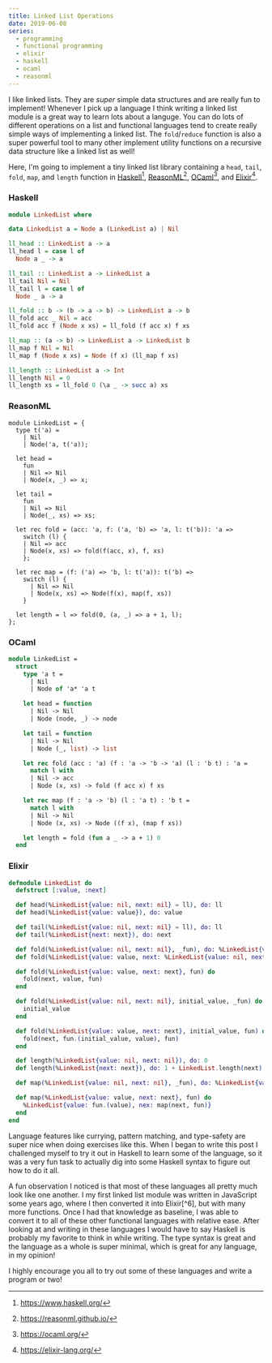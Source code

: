 ```yaml
---
title: Linked List Operations
date: 2019-06-08
series:
  - programming
  - functional programming
  - elixir
  - haskell
  - ocaml
  - reasonml
---
```


I like linked lists.
They are _super_ simple data structures and are really fun to implement!
Whenever I pick up a language I think writing a linked list module is a great way to learn lots about a languge.
You can do lots of different operations on a list and functional languages tend to create really simple ways of implementing a linked list.
The `fold`/`reduce` function is also a super powerful tool to many other implement utility functions on a recursive data structure like a linked list as well!

Here, I'm going to implement a tiny linked list library containing a
`head`, `tail`, `fold`, `map`, and `length` function in
[Haskell](#haskell)[^1], [ReasonML](#reasonml)[^2], [OCaml](#ocaml)[^3], and [Elixir](#elixir)[^4].

### Haskell

```haskell
module LinkedList where

data LinkedList a = Node a (LinkedList a) | Nil

ll_head :: LinkedList a -> a
ll_head l = case l of
  Node a _ -> a

ll_tail :: LinkedList a -> LinkedList a
ll_tail Nil = Nil
ll_tail l = case l of
  Node _ a -> a

ll_fold :: b -> (b -> a -> b) -> LinkedList a -> b
ll_fold acc _ Nil = acc
ll_fold acc f (Node x xs) = ll_fold (f acc x) f xs

ll_map :: (a -> b) -> LinkedList a -> LinkedList b
ll_map f Nil = Nil
ll_map f (Node x xs) = Node (f x) (ll_map f xs)

ll_length :: LinkedList a -> Int
ll_length Nil = 0
ll_length xs = ll_fold 0 (\a _ -> succ a) xs
```

### ReasonML

```reason
module LinkedList = {
  type t('a) =
    | Nil
    | Node('a, t('a));

  let head =
    fun
    | Nil => Nil
    | Node(x, _) => x;

  let tail =
    fun
    | Nil => Nil
    | Node(_, xs) => xs;

  let rec fold = (acc: 'a, f: ('a, 'b) => 'a, l: t('b)): 'a =>
    switch (l) {
    | Nil => acc
    | Node(x, xs) => fold(f(acc, x), f, xs)
    };

  let rec map = (f: ('a) => 'b, l: t('a)): t('b) =>
    switch (l) {
      | Nil => Nil
      | Node(x, xs) => Node(f(x), map(f, xs))
    }

  let length = l => fold(0, (a, _) => a + 1, l);
};
```

### OCaml

```ocaml
module LinkedList =
  struct
    type 'a t =
      | Nil
      | Node of 'a* 'a t

    let head = function
      | Nil -> Nil
      | Node (node, _) -> node

    let tail = function
      | Nil -> Nil
      | Node (_, list) -> list

    let rec fold (acc : 'a) (f : 'a -> 'b -> 'a) (l : 'b t) : 'a =
      match l with
      | Nil -> acc
      | Node (x, xs) -> fold (f acc x) f xs

    let rec map (f : 'a -> 'b) (l : 'a t) : 'b t =
      match l with
      | Nil -> Nil
      | Node (x, xs) -> Node ((f x), (map f xs))

    let length = fold (fun a _ -> a + 1) 0
  end
```

### Elixir

```elixir
defmodule LinkedList do
  defstruct [:value, :next]

  def head(%LinkedList{value: nil, next: nil} = ll), do: ll
  def head(%LinkedList{value: value}), do: value

  def tail(%LinkedList{value: nil, next: nil} = ll), do: ll
  def tail(%LinkedList{next: next}), do: next

  def fold(%LinkedList{value: nil, next: nil}, _fun), do: %LinkedList{value: nil, next: nil}
  def fold(%LinkedList{value: value, next: %LinkedList{value: nil, next: nil}}, _fun), do: value

  def fold(%LinkedList{value: value, next: next}, fun) do
    fold(next, value, fun)
  end

  def fold(%LinkedList{value: nil, next: nil}, initial_value, _fun) do
    initial_value
  end

  def fold(%LinkedList{value: value, next: next}, initial_value, fun) do
    fold(next, fun.(initial_value, value), fun)
  end

  def length(%LinkedList{value: nil, next: nil}), do: 0
  def length(%LinkedList{next: next}), do: 1 + LinkedList.length(next)

  def map(%LinkedList{value: nil, next: nil}, _fun), do: %LinkedList{value: nil, next: nil}

  def map(%LinkedList{value: value, next: next}, fun) do
    %LinkedList{value: fun.(value), nex: map(next, fun)}
  end
end
```

Language features like currying, pattern matching, and type-safety are super nice when doing exercises like this.
When I began to write this post I challenged myself to try it out in Haskell to learn some of the language, so it
was a very fun task to actually dig into some Haskell syntax to figure out how to do it all.

A fun observation I noticed is that most of these languages all pretty much look like one another.
I my first linked list module was written in JavaScript some years ago, where I then converted it into Elixir[^6], but with many more functions.
Once I had that knowledge as baseline, I was able to convert it to all of these other functional languages with relative ease.
After looking at and writing in these languages I would have to say Haskell is probably my favorite to think in while writing.
The type syntax is great and the language as a whole is super minimal, which is great for any language, in my opinion!

I highly encourage you all to try out some of these languages and write a program or two!

[^1]: https://www.haskell.org/
[^2]: https://reasonml.github.io/
[^3]: https://ocaml.org/
[^4]: https://elixir-lang.org/
